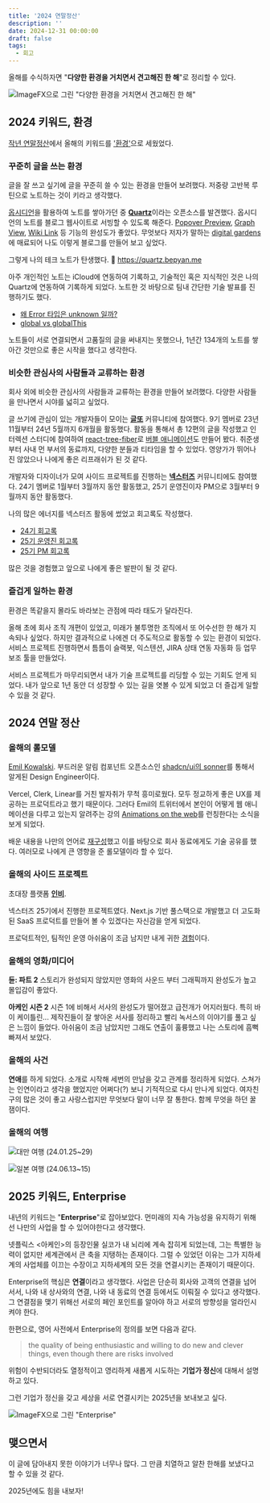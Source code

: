 ```yaml
---
title: '2024 연말정산'
description: ''
date: 2024-12-31 00:00:00
draft: false
tags:
  - 회고
---
```


올해를 수식하자면 "**다양한 환경을 거치면서 견고해진 한 해**"로 정리할 수 있다.

![ImageFX으로 그린 "다양한 환경을 거치면서 견고해진 한 해"](/img/2024-settlement/250113-131828.avif)

## 2024 키워드, 환경

[작년 연말정산](./2023-settlement)에서 올해의 키워드를 ['환경'](./2023-settlement#2024-목표)으로 세웠었다.

### 꾸준히 글을 쓰는 환경

글을 잘 쓰고 싶기에 글을 꾸준히 쓸 수 있는 환경을 만들어 보려했다.
저중량 고반복 루틴으로 노트하는 것이 키라고 생각했다.

[옵시디언](https://obsidian.md/)을 활용하여 노트를 쌓아가던 중 [**Quartz**](https://quartz.jzhao.xyz/)이라는 오픈소스를 발견했다. 옵시디언의 노트를 블로그 웹사이트로 서빙할 수 있도록 해준다. [Popover Preview](https://quartz.jzhao.xyz/features/popover-previews), [Graph View](https://quartz.jzhao.xyz/features/graph-view), [Wiki Link](https://quartz.jzhao.xyz/features/wikilinks) 등 기능의 완성도가 좋았다. 무엇보다 저자가 말하는 [digital gardens](https://jzhao.xyz/posts/networked-thought)에 매료되어 나도 이렇게 블로그를 만들어 보고 싶었다.

그렇게 나의 테크 노트가 탄생했다.
🌱 https://quartz.bepyan.me

아주 개인적인 노트는 iCloud에 연동하여 기록하고, 기술적인 혹은 지식적인 것은 나의 Quartz에 연동하여 기록하게 되었다. 노트한 것 바탕으로 팀내 간단한 기술 발표를 진행하기도 했다.

- [왜 Error 타입은 unknown 일까?](https://quartz.bepyan.me/posts/%EC%99%9C-Error-%ED%83%80%EC%9E%85%EC%9D%80-unknown-%EC%9D%BC%EA%B9%8C)
- [global vs globalThis](https://quartz.bepyan.me/posts/global-vs-globalThis)

노트들이 서로 연결되면서 고품질의 글을 써내지는 못했으나, 1년간 134개의 노트를 쌓아간 것만으로 좋은 시작을 했다고 생각한다.

### 비슷한 관심사의 사람들과 교류하는 환경

회사 외에 비슷한 관심사의 사람들과 교류하는 환경을 만들어 보려했다.
다양한 사람들을 만나면서 시야를 넓히고 싶었다.

글 쓰기에 관심이 있는 개발자들이 모이는 [**글또**](https://geultto.github.io/) 커뮤니티에 참여했다. 9기 멤버로 23년 11월부터 24년 5월까지 6개월을 활동했다. 활동을 통해서 총 12편의 글을 작성했고 인터렉션 스터디에 참여하여 [react-tree-fiber](https://r3f.docs.pmnd.rs/getting-started/introduction)로 [버블 애니메이션](/craft/r3f-bubble)도 만들어 봤다. 취준생부터 사내 먼 부서의 동료까지, 다양한 분들과 티타임을 할 수 있었다. 영양가가 뛰어나진 않았으나 나에게 좋은 리프래쉬가 된 것 같다.

개발자와 디자이너가 모여 사이드 프로젝트를 진행하는 [**넥스터즈**](https://nexters.co.kr/) 커뮤니티에도 참여했다. 24기 멤버로 1월부터 3월까지 동안 활동했고, 25기 운영진이자 PM으로 3월부터 9월까지 동안 활동했다.

나의 많은 에너지를 넥스터즈 활동에 썼었고 회고록도 작성했다.

- [24기 회고록](./nexters-24)
- [25기 운영진 회고록](./nexters-25-coo)
- [25기 PM 회고록](./nexters-25-pm)

많은 것을 경험했고 앞으로 나에게 좋은 발판이 될 것 같다.

### 즐겁게 일하는 환경

환경은 똑같을지 몰라도 바라보는 관점에 따라 태도가 달라진다.

올해 초에 회사 조직 개편이 있었고, 미래가 불투명한 조직에서 또 어수선한 한 해가 지속되나 싶었다. 하지만 결과적으로 나에겐 더 주도적으로 활동할 수 있는 환경이 되었다. 서비스 프로젝트 진행하면서 틈틈이 슬랙봇, 익스텐션, JIRA 상태 연동 자동화 등 업무 보조 툴을 만들었다.

서비스 프로젝트가 마무리되면서 내가 기술 프로젝트를 리딩할 수 있는 기회도 얻게 되었다. 내가 앞으로 1년 동안 더 성장할 수 있는 길을 엿볼 수 있게 되었고 더 즐겁게 일할 수 있을 것 같다.

## 2024 연말 정산

### 올해의 롤모델

[Emil Kowalski](https://emilkowal.ski/).
부드러운 알림 컴포넌트 오픈소스인 [shadcn/ui의 sonner](https://ui.shadcn.com/docs/components/sonner)를 통해서 알게된 Design Engineer이다.

Vercel, Clerk, Linear를 거친 발자취가 무척 흥미로웠다. 모두 정교하게 좋은 UX를 제공하는 프로덕트라고 했기 때문이다. 그러다 Emil의 트위터에서 본인이 어떻게 웹 애니메이션을 다루고 있는지 알려주는 강의 [Animations on the web](https://animations.dev/)를 런칭한다는 소식을 보게 되었다.

배운 내용을 나만의 언어로 [재구성](./animations-on-the-web)했고 이를 바탕으로 회사 동료에게도 기술 공유를 했다. 여러모로 나에게 큰 영향을 준 롤모델이라 할 수 있다.

### 올해의 사이드 프로젝트

초대장 플랫폼 [**인비**](https://invi.my/).

넥스터즈 25기에서 진행한 프로젝트였다. Next.js 기반 풀스택으로 개발했고 더 고도화된 SaaS 프로덕트를 만들어 볼 수 있겠다는 자신감을 얻게 되었다.

프로덕트적인, 팀적인 운영 아쉬움이 조금 남지만 내게 귀한 [경험](./nexters-25-pm)이다.

### 올해의 영화/미디어

**듄: 파트 2**
스토리가 완성되지 않았지만 영화의 사운드 부터 그래픽까지 완성도가 높고 몰입감이 좋았다.

**아케인 시즌 2**
시즌 1에 비해서 서사의 완성도가 떨어졌고 급전개가 어지러웠다. 특히 바이 케이틀린... 제작진들이 잘 쌓아온 서사를 정리하고 빨리 녹서스의 이야기를 풀고 싶은 느낌이 들었다. 아쉬움이 조금 남았지만 그래도 연출이 훌륭했고 나는 스토리에 흠뻑 빠져서 보았다.

### 올해의 사건

**연애**를 하게 되었다.
소개로 시작해 세번의 만남을 갖고 관계를 정리하게 되었다. 스쳐가는 인연이라고 생각을 했었지만 어쩌다(?) 보니 기적적으로 다시 만나게 되었다. 여자친구의 많은 것이 좋고 사랑스럽지만 무엇보다 말이 너무 잘 통한다. 함께 무엇을 하던 꿀잼이다.

### 올해의 여행

![대만 여행 (24.01.25~29)](/img/2024-settlement/250303-163648.avif)

![일본 여행 (24.06.13~15)](/img/2024-settlement/250303-163346.avif)

## 2025 키워드, Enterprise

내년의 키워드는 "**Enterprise**"로 잡아보았다.
먼미래의 지속 가능성을 유지하기 위해선 나만의 사업을 할 수 있어야한다고 생각했다.

넷플릭스 \<아케인\>의 등장인물 실코가 내 뇌리에 계속 잡히게 되었는데, 그는 특별한 능력이 없지만 세계관에서 큰 축을 지탱하는 존재이다. 그럴 수 있었던 이유는 그가 지하세계의 사업체를 이끄는 수장이고 지하세계의 모든 것을 연결시키는 존재이기 때문이다.

Enterprise의 핵심은 **연결**이라고 생각했다. 사업은 단순히 회사와 고객의 연결을 넘어서서, 나와 내 상사와의 연결, 나와 내 동료의 연결 등에서도 이뤄질 수 있다고 생각했다. 그 연결점을 맺기 위해선 서로의 페인 포인트를 알아야 하고 서로의 방향성을 얼라인시켜야 한다.

한편으로, 영어 사전에서 Enterprise의 정의를 보면 다음과 같다.

> the quality of being enthusiastic and willing to do new and clever things, even though there are risks involved

위험이 수반되더라도 열정적이고 영리하게 새롭게 시도하는 **기업가 정신**에 대해서 설명하고 있다.

그런 기업가 정신을 갖고 세상을 서로 연결시키는 2025년을 보내보고 싶다.

![ImageFX으로 그린 "Enterprise"](/img/2024-settlement/250226-003229.avif)

## 맺으면서

이 글에 담아내지 못한 이야기가 너무나 많다.
그 만큼 치열하고 알찬 한해를 보냈다고 할 수 있을 것 같다.

2025년에도 힘을 내보자!
